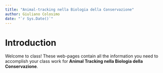 ```yaml
---
title: "Animal-tracking nella Biologia della Conservazione"
author: Giuliano Colosimo
date: "`r Sys.Date()`"
---
```


# Introduction

Welcome to class! These web-pages contain all the information you need to accomplish your class work for  **Animal Tracking nella Biologia della Conservazione**.
